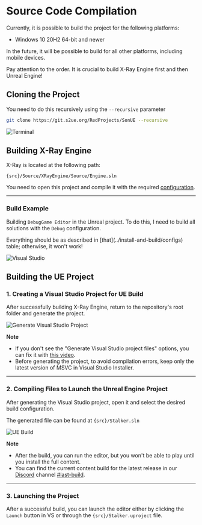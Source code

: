 
# Source Code Compilation
Currently, it is possible to build the project for the following platforms:
- Windows 10 20H2 64-bit and newer

In the future, it will be possible to build for all other platforms, including mobile devices.

<Callout type="info" emoji="ℹ️">
  Pay attention to the order. It is crucial to build X-Ray Engine first and then Unreal Engine!
</Callout>

## Cloning the Project
You need to do this recursively using the `--recursive` parameter

```bash
git clone https://git.s2ue.org/RedProjects/SonUE --recursive
```

![Terminal](./build.ru/img/git-clone.png)

## Building X-Ray Engine
X-Ray is located at the following path:

```path
{src}/Source/XRayEngine/Source/Engine.sln
```

You need to open this project and compile it with the required [configuration](../install-and-build/configs).

---

### Build Example
Building `DebugGame Editor` in the Unreal project. To do this, I need to build all solutions with the `Debug` configuration.

<Callout type="warning" emoji="⚠️">
  Everything should be as described in [that](../install-and-build/configs) table; otherwise, it won't work!
</Callout>

![Visual Studio](./build.ru/img/xray-build.png)

## Building the UE Project

### 1. Creating a Visual Studio Project for UE Build
After successfully building X-Ray Engine, return to the repository's root folder and generate the project.

![Generate Visual Studio Project](./build.ru/img/generate-vs-project.png)

**Note**
* If you don't see the "Generate Visual Studio project files" options, you can fix it with [this video](https://www.youtube.com/watch?v=MZu5EB2UfiA).
* Before generating the project, to avoid compilation errors, keep only the latest version of MSVC in Visual Studio Installer.

---

### 2. Compiling Files to Launch the Unreal Engine Project
After generating the Visual Studio project, open it and select the desired build configuration.

The generated file can be found at `{src}/Stalker.sln`

![UE Build](./build.ru/img/ue-build.png)

**Note**
* After the build, you can run the editor, but you won't be able to play until you install the full content.
* You can find the current content build for the latest release in our [Discord](https://discord.gg/red-projects-530968529311367178) channel [#last-build](https://discord.com/channels/530968529311367178/1085389969675268196).

---

### 3. Launching the Project
After a successful build, you can launch the editor either by clicking the `Launch` button in VS or through the `{src}/Stalker.uproject` file.
